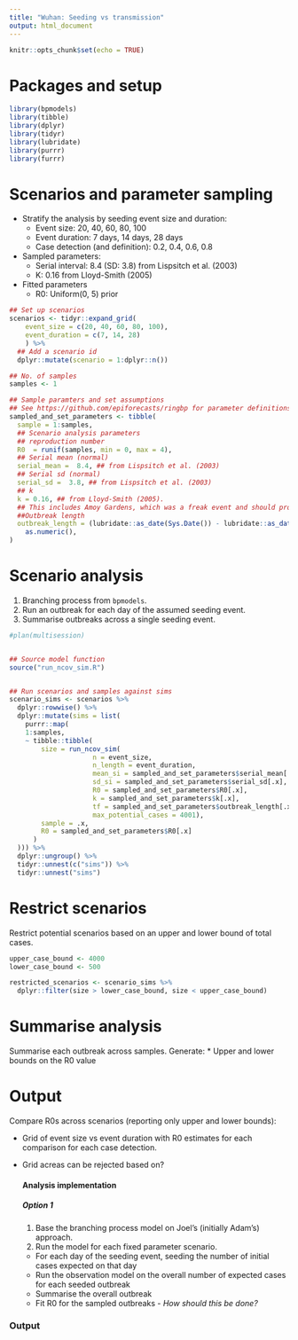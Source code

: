 ```yaml
---
title: "Wuhan: Seeding vs transmission"
output: html_document
---
```


```r
knitr::opts_chunk$set(echo = TRUE)
```


# Packages and setup

```r
library(bpmodels)
library(tibble)
library(dplyr)
library(tidyr)
library(lubridate)
library(purrr)
library(furrr)
```

# Scenarios and parameter sampling

* Stratify the analysis by seeding event size and duration:
  * Event size: 20, 40, 60, 80, 100
  * Event duration: 7 days, 14 days, 28 days
  * Case detection (and definition): 0.2, 0.4, 0.6, 0.8
* Sampled parameters:
  * Serial interval: 8.4 (SD: 3.8) from Lispsitch et al. (2003)
  * K: 0.16 from Lloyd-Smith (2005)
* Fitted parameters
  * R0: Uniform(0, 5) prior

```r
## Set up scenarios
scenarios <- tidyr::expand_grid(
    event_size = c(20, 40, 60, 80, 100),
    event_duration = c(7, 14, 28)
    ) %>% 
  ## Add a scenario id
  dplyr::mutate(scenario = 1:dplyr::n())

## No. of samples
samples <- 1

## Sample paramters and set assumptions
## See https://github.com/epiforecasts/ringbp for parameter definitions
sampled_and_set_parameters <- tibble(
  sample = 1:samples,
  ## Scenario analysis parameters
  ## reproduction number
  R0  = runif(samples, min = 0, max = 4),
  ## Serial mean (normal)
  serial_mean =  8.4, ## from Lispsitch et al. (2003)
  ## Serial sd (normal)
  serial_sd =  3.8, ## from Lispsitch et al. (2003)
  ## k
  k = 0.16, ## from Lloyd-Smith (2005).
  ## This includes Amoy Gardens, which was a freak event and should probably be excluded; excluding this   would lead to a higher k
  ##Outbreak length
  outbreak_length = (lubridate::as_date(Sys.Date()) - lubridate::as_date("2019-12-31")) %>% 
    as.numeric(),
)
```

# Scenario analysis

1. Branching process from `bpmodels`.
2. Run an outbreak for each day of the assumed seeding event.
3. Summarise outbreaks across a single seeding event.

```r
#plan(multisession)


## Source model function
source("run_ncov_sim.R")


## Run scenarios and samples against sims
scenario_sims <- scenarios %>% 
  dplyr::rowwise() %>% 
  dplyr::mutate(sims = list(
    purrr::map(
    1:samples, 
    ~ tibble::tibble( 
        size = run_ncov_sim(
                     n = event_size,
                     n_length = event_duration,
                     mean_si = sampled_and_set_parameters$serial_mean[.x], 
                     sd_si = sampled_and_set_parameters$serial_sd[.x], 
                     R0 = sampled_and_set_parameters$R0[.x], 
                     k = sampled_and_set_parameters$k[.x], 
                     tf = sampled_and_set_parameters$outbreak_length[.x] + event_duration,
                     max_potential_cases = 4001),
        sample = .x,
        R0 = sampled_and_set_parameters$R0[.x]
      )
  ))) %>% 
  dplyr::ungroup() %>% 
  tidyr::unnest(c("sims")) %>% 
  tidyr::unnest("sims")
```

# Restrict scenarios

Restrict potential scenarios based on an upper and lower bound of total cases.


```r
upper_case_bound <- 4000
lower_case_bound <- 500

restricted_scenarios <- scenario_sims %>% 
  dplyr::filter(size > lower_case_bound, size < upper_case_bound)
```

# Summarise analysis

Summarise each outbreak across samples. Generate:
  * Upper and lower bounds on the R0 value
  
# Output

Compare R0s across scenarios (reporting only upper and lower bounds):

* Grid of event size vs event duration with R0 estimates for each comparison for each case detection.
* Grid acreas can be rejected based on?

  #### Analysis implementation

  ##### Option 1

  1. Base the branching process model on Joel's (initially Adam's) approach.
  2. Run the model for each fixed parameter scenario.
    * For each day of the seeding event, seeding the number of initial cases expected on that day
    * Run the observation model on the overall number of expected cases for each seeded outbreak
    * Summarise the overall outbreak
    * Fit R0 for the sampled outbreaks - *How should this be done?*


### Output


